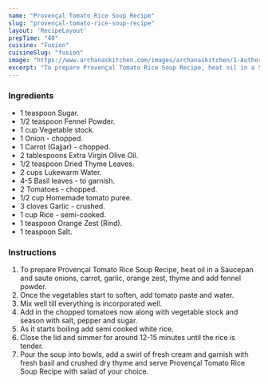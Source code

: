 ---
name: "Provençal Tomato Rice Soup Recipe"
slug: "provençal-tomato-rice-soup-recipe"
layout: 'RecipeLayout'
prepTime: "40"
cuisine: "Fusion"
cuisineSlug: "fusion"
image: "https://www.archanaskitchen.com/images/archanaskitchen/1-Author/Shaheen_Ali/Provenal_Tomato_Rice_Soup.jpg"
excerpt: "To prepare Provençal Tomato Rice Soup Recipe, heat oil in a Saucepan and saute onions, carrot, garlic, orange zest, thyme and add fennel powder"
---

### Ingredients

- 1 teaspoon Sugar.
- 1/2 teaspoon Fennel Powder.
- 1 cup Vegetable stock.
- 1 Onion - chopped.
- 1 Carrot (Gajjar) - chopped.
- 2 tablespoons Extra Virgin Olive Oil.
- 1/2 teaspoon Dried Thyme Leaves.
- 2 cups Lukewarm Water.
- 4-5 Basil leaves - to garnish.
- 2 Tomatoes - chopped.
- 1/2 cup Homemade tomato puree.
- 3 cloves Garlic - crushed.
- 1 cup Rice - semi-cooked.
- 1 teaspoon Orange Zest (Rind).
- 1 teaspoon Salt.

### Instructions

1. To prepare Provençal Tomato Rice Soup Recipe, heat oil in a Saucepan and saute onions, carrot, garlic, orange zest, thyme and add fennel powder.
1. Once the vegetables start to soften, add tomato paste and water.
1. Mix well till everything is incorporated well.
1. Add in the chopped tomatoes now along with vegetable stock and season with salt, pepper and sugar.
1. As it starts boiling add semi cooked white rice.
1. Close the lid and simmer for around 12-15 minutes until the rice is tender.
1. Pour the soup into bowls, add a swirl of fresh cream and garnish with fresh basil and crushed dry thyme and serve Provençal Tomato Rice Soup Recipe with salad of your choice.
